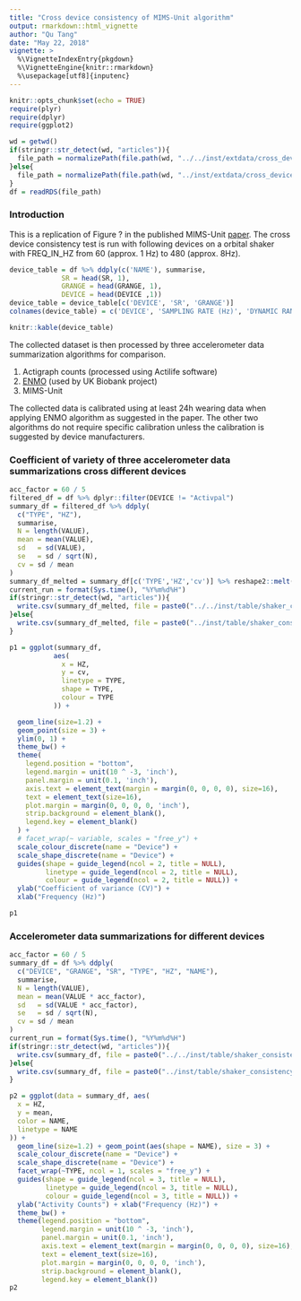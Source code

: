 ```yaml
---
title: "Cross device consistency of MIMS-Unit algorithm"
output: rmarkdown::html_vignette
author: "Qu Tang"
date: "May 22, 2018"
vignette: >
  %\VignetteIndexEntry{pkgdown}
  %\VignetteEngine{knitr::rmarkdown}
  %\usepackage[utf8]{inputenc}
---
```


```r
knitr::opts_chunk$set(echo = TRUE)
require(plyr)
require(dplyr)
require(ggplot2)
```

```r
wd = getwd()
if(stringr::str_detect(wd, "articles")){
  file_path = normalizePath(file.path(wd, "../../inst/extdata/cross_device_consistency.rds"))
}else{
  file_path = normalizePath(file.path(wd, "../inst/extdata/cross_device_consistency.rds"))
}
df = readRDS(file_path)
```

### Introduction

This is a replication of Figure ? in the published MIMS-Unit [paper](). The cross device consistency test is run with following devices on a orbital shaker with FREQ_IN_HZ from 60 (approx. 1 Hz) to 480 (approx. 8Hz).

```r
device_table = df %>% ddply(c('NAME'), summarise, 
             SR = head(SR, 1),
             GRANGE = head(GRANGE, 1),
             DEVICE = head(DEVICE ,1))
device_table = device_table[c('DEVICE', 'SR', 'GRANGE')]
colnames(device_table) = c('DEVICE', 'SAMPLING RATE (Hz)', 'DYNAMIC RANGE (g)')
```
```r
knitr::kable(device_table)
```

The collected dataset is then processed by three accelerometer data summarization algorithms for comparison.

1. Actigraph counts (processed using Actilife software)
2. [ENMO]() (used by UK Biobank project)
3. MIMS-Unit

The collected data is calibrated using at least 24h wearing data when applying ENMO algorithm as suggested in the paper. The other two algorithms do not require specific calibration unless the calibration is suggested by device manufacturers.

### Coefficient of variety of three accelerometer data summarizations cross different devices

```r
acc_factor = 60 / 5
filtered_df = df %>% dplyr::filter(DEVICE != "Activpal")
summary_df = filtered_df %>% ddply(
  c("TYPE", "HZ"),
  summarise,
  N = length(VALUE),
  mean = mean(VALUE),
  sd   = sd(VALUE),
  se   = sd / sqrt(N),
  cv = sd / mean
)
summary_df_melted = summary_df[c('TYPE','HZ','cv')] %>% reshape2::melt(c("HZ", "TYPE"))
current_run = format(Sys.time(), "%Y%m%d%H")
if(stringr::str_detect(wd, "articles")){
  write.csv(summary_df_melted, file = paste0("../../inst/table/shaker_consistency_cv", current_run ,".csv"), quote = FALSE, row.names = FALSE)
}else{
  write.csv(summary_df_melted, file = paste0("../inst/table/shaker_consistency_cv", current_run ,".csv"), quote = FALSE, row.names = FALSE)
}

```

```r
p1 = ggplot(summary_df,
           aes(
             x = HZ,
             y = cv,
             linetype = TYPE,
             shape = TYPE,
             colour = TYPE
           )) +

  geom_line(size=1.2) +
  geom_point(size = 3) + 
  ylim(0, 1) +
  theme_bw() +
  theme(
    legend.position = "bottom",
    legend.margin = unit(10 ^ -3, 'inch'),
    panel.margin = unit(0.1, 'inch'),
    axis.text = element_text(margin = margin(0, 0, 0, 0), size=16),
    text = element_text(size=16),
    plot.margin = margin(0, 0, 0, 0, 'inch'),
    strip.background = element_blank(),
    legend.key = element_blank()
  ) +
  # facet_wrap(~ variable, scales = "free_y") +
  scale_colour_discrete(name = "Device") +
  scale_shape_discrete(name = "Device") +
  guides(shape = guide_legend(ncol = 2, title = NULL),
         linetype = guide_legend(ncol = 2, title = NULL),
         colour = guide_legend(ncol = 2, title = NULL)) +
  ylab("Coefficient of variance (CV)") +
  xlab("Frequency (Hz)")

p1
```



### Accelerometer data summarizations for different devices

```r
acc_factor = 60 / 5
summary_df = df %>% ddply(
  c("DEVICE", "GRANGE", "SR", "TYPE", "HZ", "NAME"),
  summarise,
  N = length(VALUE),
  mean = mean(VALUE * acc_factor),
  sd   = sd(VALUE * acc_factor),
  se   = sd / sqrt(N),
  cv = sd / mean
)
current_run = format(Sys.time(), "%Y%m%d%H")
if(stringr::str_detect(wd, "articles")){
  write.csv(summary_df, file = paste0("../../inst/table/shaker_consistency_detail_", current_run,".csv"), quote = FALSE, row.names = FALSE)
}else{
  write.csv(summary_df, file = paste0("../inst/table/shaker_consistency_detail_", current_run,".csv"), quote = FALSE, row.names = FALSE)
}

```

```r
p2 = ggplot(data = summary_df, aes(
  x = HZ,
  y = mean,
  color = NAME,
  linetype = NAME
)) +
  geom_line(size=1.2) + geom_point(aes(shape = NAME), size = 3) +
  scale_colour_discrete(name = "Device") +
  scale_shape_discrete(name = "Device") +
  facet_wrap(~TYPE, ncol = 1, scales = "free_y") +
  guides(shape = guide_legend(ncol = 3, title = NULL),
         linetype = guide_legend(ncol = 3, title = NULL),
         colour = guide_legend(ncol = 3, title = NULL)) +
  ylab("Activity Counts") + xlab("Frequency (Hz)") +
  theme_bw() +
  theme(legend.position = "bottom",
        legend.margin = unit(10 ^ -3, 'inch'),
        panel.margin = unit(0.1, 'inch'),
        axis.text = element_text(margin = margin(0, 0, 0, 0), size=16),
        text = element_text(size=16),
        plot.margin = margin(0, 0, 0, 0, 'inch'),
        strip.background = element_blank(),
        legend.key = element_blank())
p2
```